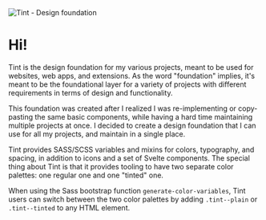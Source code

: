 
<Meta title="Hello" />

<img className="introHeader" src={image} alt="Tint - Design foundation" />

<h1>Hi!</h1>

Tint is the design foundation for my various projects, meant to be used for
websites, web apps, and extensions. As the word "foundation" implies, it's meant
to be the foundational layer for a variety of projects with different
requirements in terms of design and functionality.

This foundation was created after I realized I was re-implementing or
copy-pasting the same basic components, while having a hard time maintaining
multiple projects at once. I decided to create a design foundation that I can
use for all my projects, and maintain in a single place.

Tint provides SASS/SCSS variables and mixins for colors, typography, and
spacing, in addition to icons and a set of Svelte components. The special thing
about Tint is that it provides tooling to have two separate color palettes: one
regular one and one "tinted" one.

When using the Sass bootstrap function `generate-color-variables`, Tint users
can switch between the two color palettes by adding `.tint--plain` or
`.tint--tinted` to any HTML element.
